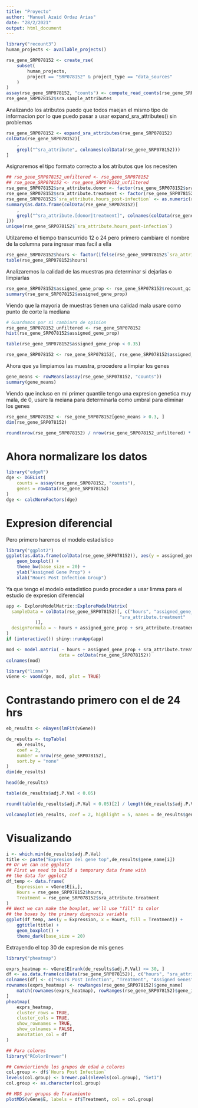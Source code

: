 ```yaml
---
title: "Proyecto"
author: "Manuel Azaid Ordaz Arias"
date: "28/2/2021"
output: html_document
---
```

```r
library("recount3")
human_projects <- available_projects()

rse_gene_SRP078152 <- create_rse(
    subset(
        human_projects,
        project == "SRP078152" & project_type == "data_sources"
    )
)
assay(rse_gene_SRP078152, "counts") <- compute_read_counts(rse_gene_SRP078152)
rse_gene_SRP078152$sra.sample_attributes

```
Analizando los atributos puedo que todos maejan el mismo tipo de informacion por lo que puedo pasar a usar expand_sra_attributes() sin problemas

```r
rse_gene_SRP078152 <- expand_sra_attributes(rse_gene_SRP078152)
colData(rse_gene_SRP078152)[
    ,
    grepl("^sra_attribute", colnames(colData(rse_gene_SRP078152)))
]
```
Asignaremos el tipo formato correcto a los atributos que los necesiten
```r
## rse_gene_SRP078152_unfiltered <- rse_gene_SRP078152
## rse_gene_SRP078152 <- rse_gene_SRP078152_unfiltered
rse_gene_SRP078152$sra_attribute.donor <- factor(rse_gene_SRP078152$sra_attribute.donor)
rse_gene_SRP078152$sra_attribute.treatment <- factor(rse_gene_SRP078152$sra_attribute.treatment)
rse_gene_SRP078152$`sra_attribute.hours_post-infection` <- as.numeric(rse_gene_SRP078152$`sra_attribute.hours_post-infection`)
summary(as.data.frame(colData(rse_gene_SRP078152)[
    ,
    grepl("^sra_attribute.[donor|treatment]", colnames(colData(rse_gene_SRP078152)))
]))
unique(rse_gene_SRP078152$`sra_attribute.hours_post-infection`)
```
Utilzaremo el tiempo transcurrido 12 o 24 pero primero cambiare el nombre de la columna para ingresar mas facil a ella
```r
rse_gene_SRP078152$hours <- factor(ifelse(rse_gene_SRP078152$`sra_attribute.hours_post-infection` <= 24, 24, 48))
table(rse_gene_SRP078152$hours)
```
Analizaremos la calidad de las muestras pra determinar si dejarlas o limpiarlas
```r
rse_gene_SRP078152$assigned_gene_prop <- rse_gene_SRP078152$recount_qc.gene_fc_count_all.assigned / rse_gene_SRP078152$recount_qc.gene_fc_count_all.total
summary(rse_gene_SRP078152$assigned_gene_prop)
```
Viendo que la mayoria de muestras tienen una calidad mala usare como punto de corte la mediana
```r
# Guardamos por si cambiara de opinion
rse_gene_SRP078152_unfiltered <- rse_gene_SRP078152
hist(rse_gene_SRP078152$assigned_gene_prop)
```
```r
table(rse_gene_SRP078152$assigned_gene_prop < 0.35)
```
```r
rse_gene_SRP078152 <- rse_gene_SRP078152[, rse_gene_SRP078152$assigned_gene_prop > 0.35]
```

Ahora que ya limpiamos las muestra, procedere a limpiar los genes
```r
gene_means <- rowMeans(assay(rse_gene_SRP078152, "counts"))
summary(gene_means)
```
Viendo que incluso en mi primer quantile tengo una expresion genetica muy mala, de 0, usare la meiana para determinarla como umbral para eliminar los genes
```r
rse_gene_SRP078152 <- rse_gene_SRP078152[gene_means > 0.3, ]
dim(rse_gene_SRP078152)
```
```r
round(nrow(rse_gene_SRP078152) / nrow(rse_gene_SRP078152_unfiltered) * 100, 2)
```
# Ahora normalizare los datos
```r
library("edgeR")
dge <- DGEList(
    counts = assay(rse_gene_SRP078152, "counts"),
    genes = rowData(rse_gene_SRP078152)
)
dge <- calcNormFactors(dge)
```

# Expresion diferencial
Pero primero haremos el modelo estadistico
```r
library("ggplot2")
ggplot(as.data.frame(colData(rse_gene_SRP078152)), aes(y = assigned_gene_prop, x = hours)) +
    geom_boxplot() +
    theme_bw(base_size = 20) +
    ylab("Assigned Gene Prop") +
    xlab("Hours Post Infection Group")
```
Ya que tengo el modelo estadistico puedo proceder a usar limma para el estudio de expresion diferencial
```r
app <- ExploreModelMatrix::ExploreModelMatrix(
  sampleData = colData(rse_gene_SRP078152)[, c("hours", "assigned_gene_prop",
                                           "sra_attribute.treatment"
           )],
  designFormula = ~ hours + assigned_gene_prop + sra_attribute.treatment
)
if (interactive()) shiny::runApp(app)
```

```r
mod <- model.matrix( ~ hours + assigned_gene_prop + sra_attribute.treatment,
                    data = colData(rse_gene_SRP078152))
colnames(mod)
```
```r
library("limma")
vGene <- voom(dge, mod, plot = TRUE)
```
# Contrastando primero con el de 24 hrs
```r
eb_results <- eBayes(lmFit(vGene))

de_results <- topTable(
    eb_results,
    coef = 2,
    number = nrow(rse_gene_SRP078152),
    sort.by = "none"
)
dim(de_results)
```
```r
head(de_results)
```

```r
table(de_results$adj.P.Val < 0.05)
```
```r
round(table(de_results$adj.P.Val < 0.05)[2] / length(de_results$adj.P.Val) * 100, 2)
```

```r
volcanoplot(eb_results, coef = 2, highlight = 5, names = de_results$gene_name)
```

# Visualizando


```r
i <- which.min(de_results$adj.P.Val)
title <- paste("Expresion del gene top",de_results$gene_name[i])
## Or we can use ggplot2
## First we need to build a temporary data frame with
## the data for ggplot2
df_temp <- data.frame(
    Expression = vGene$E[i,],
    Hours = rse_gene_SRP078152$hours,
    Treatment = rse_gene_SRP078152$sra_attribute.treatment
)
## Next we can make the boxplot, we'll use "fill" to color
## the boxes by the primary diagnosis variable
ggplot(df_temp, aes(y = Expression, x = Hours, fill = Treatment)) +
    ggtitle(title) + 
    geom_boxplot() +
    theme_dark(base_size = 20)
```
Extrayendo el top 30 de expresion de mis genes
```r
library("pheatmap")

exprs_heatmap <- vGene$E[rank(de_results$adj.P.Val) <= 30, ]
df <- as.data.frame(colData(rse_gene_SRP078152)[, c("hours", "sra_attribute.treatment", "assigned_gene_prop")])
colnames(df) <- c("Hours Post Infection", "Treatment", "Assigned Genes")
rownames(exprs_heatmap) <- rowRanges(rse_gene_SRP078152)$gene_name[
    match(rownames(exprs_heatmap), rowRanges(rse_gene_SRP078152)$gene_id)
]
pheatmap(
    exprs_heatmap,
    cluster_rows = TRUE,
    cluster_cols = TRUE,
    show_rownames = TRUE,
    show_colnames = FALSE,
    annotation_col = df
)
```
```r
## Para colores
library("RColorBrewer")

## Conviertiendo los grupos de edad a colores
col.group <- df$`Hours Post Infection` 
levels(col.group) <- brewer.pal(nlevels(col.group), "Set1")
col.group <- as.character(col.group)

## MDS por grupos de Tratamiento
plotMDS(vGene$E, labels = df$Treatment, col = col.group)
```



